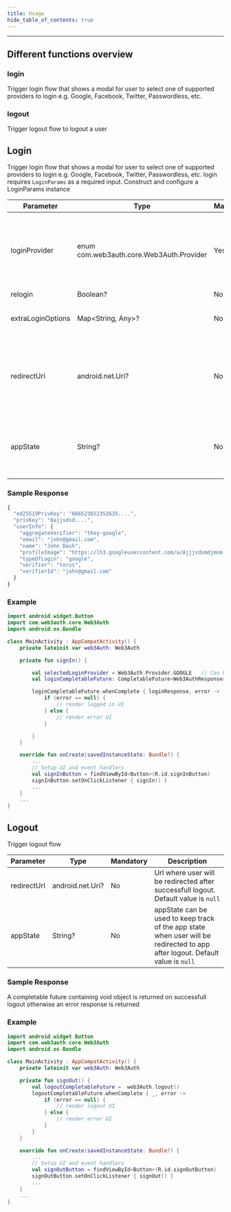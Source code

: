 ```yaml
---
title: Usage
hide_table_of_contents: true
---
```


---



## Different functions overview

### login

Trigger login flow that shows a modal for user to select one of supported providers to login e.g. Google, Facebook, Twitter, Passwordless, etc.

### logout

Trigger logout flow to logout a user


## Login

Trigger login flow that shows a modal for user to select one of supported providers to login e.g. Google, Facebook, Twitter, Passwordless, etc. login
requires `LoginParams` as a required input. Construct and configure a LoginParams instance


| Parameter         | Type                                       | Mandatory | Description                                                                                                                                                        |
| ----------------- | ------------------------------------------ | --------- | ------------------------------------------------------------------------------------------------------------------------------------------------------------------ |
| loginProvider     | enum com.web3auth.core.Web3Auth.Provider | Yes       | Login provider, supported values are `GOOGLE, FACEBOOK, REDDIT, DISCORD, TWITCH, APPLE, LINE, GITHUB, KAKAO, LINKEDIN, TWITTER, WEIBO, WECHAT, EMAIL_PASSWORDLESS` |
| relogin           | Boolean?                                   | No        | default is `null`                                                                                                                                                  |
| extraLoginOptions | Map<String, Any>?                          | No        | You can pass various oauth supported options, default is `null`                                                                                                    |
| redirectUrl       | android.net.Uri?                           | No        | Url where user will be redirected after successfull login. By default user will be redirected to same page where login will be initiated, default is `null`        |
| appState          | String?                                    | No        | appState can be used to keep track of the app state when user will be redirected to app after login, default is `null`

### Sample Response
```javascript
{
  "ed25519PrivKey": "666523652352635....",
  "privKey": "0ajjsdsd....",
  "userInfo": {
    "aggregateVerifier": "tkey-google",
    "email": "john@gmail.com",
    "name": "John Dash",
    "profileImage": "https://lh3.googleusercontent.com/a/Ajjjsdsmdjmnm...",
    "typeOfLogin": "google",
    "verifier": "torus",
    "verifierId": "john@gmail.com"
  }
}
```

### Example

```kotlin
import android.widget.Button
import com.web3auth.core.Web3Auth
import android.os.Bundle

class MainActivity : AppCompatActivity() {
    private lateinit var web3Auth: Web3Auth

    private fun signIn() {

        val selectedLoginProvider = Web3Auth.Provider.GOOGLE   // Can be Google, Facebook, Twitch etc
        val loginCompletableFuture: CompletableFuture<Web3AuthResponse> = web3Auth.login(LoginParams(selectedLoginProvider))

        loginCompletableFuture.whenComplete { loginResponse, error ->
            if (error == null) {
                // render logged in UI
            } else {
                // render error UI
            }

        }
    }

    override fun onCreate(savedInstanceState: Bundle?) {
        ...
        // Setup UI and event handlers
        val signInButton = findViewById<Button>(R.id.signInButton)
        signInButton.setOnClickListener { signIn() }
        ...
    }
    ...
}
```

## Logout

Trigger logout flow

| Parameter   | Type             | Mandatory | Description                                                                                                                   |
| ----------- | ---------------- | --------- | ----------------------------------------------------------------------------------------------------------------------------- |
| redirectUrl | android.net.Uri? | No        | Url where user will be redirected after successfull logout. Default value is `null`                                           |
| appState    | String?          | No        | appState can be used to keep track of the app state when user will be redirected to app after logout. Default value is `null` |

### Sample Response

A completable future containing void object is returned on successfull logout otherwise an error response is returned

### Example

```kotlin
import android.widget.Button
import com.web3auth.core.Web3Auth
import android.os.Bundle

class MainActivity : AppCompatActivity() {
    private lateinit var web3Auth: Web3Auth

    private fun signOut() {
        val logoutCompletableFuture =  web3Auth.logout()
        logoutCompletableFuture.whenComplete { _, error ->
            if (error == null) {
                // render logout UI
            } else {
                // render error UI
            }
        }
    }

    override fun onCreate(savedInstanceState: Bundle?) {
        ...
        // Setup UI and event handlers
        val signOutButton = findViewById<Button>(R.id.signOutButton)
        signOutButton.setOnClickListener { signOut() }
        ...
    }
    ...
}
```
